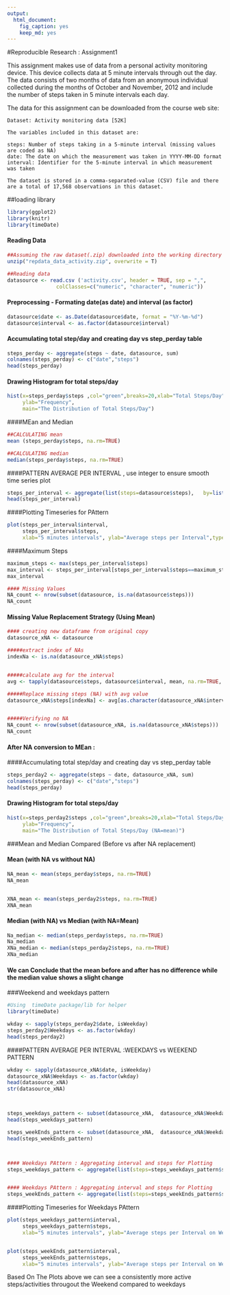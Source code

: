 ```yaml
---
output: 
  html_document: 
    fig_caption: yes
    keep_md: yes
---
```


#Reproducible Research : Assignment1 

This assignment makes use of data from a personal activity monitoring device. This device collects data at 5 minute intervals through out the day. The data consists of two months of data from an anonymous individual collected during the months of October and November, 2012 and include the number of steps taken in 5 minute intervals each day.

The data for this assignment can be downloaded from the course web site:

    Dataset: Activity monitoring data [52K]

    The variables included in this dataset are:

    steps: Number of steps taking in a 5-minute interval (missing values are coded as NA)
    date: The date on which the measurement was taken in YYYY-MM-DD format
    interval: Identifier for the 5-minute interval in which measurement was taken

    The dataset is stored in a comma-separated-value (CSV) file and there are a total of 17,568 observations in this dataset.

##loading library

```r

library(ggplot2)
library(knitr)
library(timeDate)
```


#### Reading Data

```r
##Assuming the raw dataset(.zip) downloaded into the working directory
unzip("repdata_data_activity.zip", overwrite = T)

##Reading data
datasource <- read.csv ('activity.csv', header = TRUE, sep = ",",
                colClasses=c("numeric", "character", "numeric"))
```


#### Preprocessing - Formating date(as date) and interval (as factor)

```r

datasource$date <- as.Date(datasource$date, format = "%Y-%m-%d")
datasource$interval <- as.factor(datasource$interval)
```

#### Accumulating total step/day and creating day vs step_perday table

```r
steps_perday <- aggregate(steps ~ date, datasource, sum)
colnames(steps_perday) <- c("date","steps")
head(steps_perday)
```


#### Drawing Histogram for total steps/day
```r

hist(x=steps_perday$steps ,col="green",breaks=20,xlab="Total Steps/Day",
     ylab="Frequency",
     main="The Distribution of Total Steps/Day")

```

####MEan and Median

```r
##CALCULATING mean
mean (steps_perday$steps, na.rm=TRUE)

##CALCULATING median
median(steps_perday$steps, na.rm=TRUE)
```

####PATTERN AVERAGE PER INTERVAL , use integer to ensure smooth time series plot
```r

steps_per_interval <- aggregate(list(steps=datasource$steps),   by=list(interval=as.integer(datasource$interval)), FUN=mean,na.rm=TRUE)
head(steps_per_interval)

```

####Plotting Timeseries for PAttern

```r
plot(steps_per_interval$interval, 
     steps_per_interval$steps,
     xlab="5 minutes intervals", ylab="Average steps per Interval",type="l")

```
####Maximum Steps
```r
maximum_steps <- max(steps_per_interval$steps)
max_interval <- steps_per_interval[steps_per_interval$steps==maximum_steps,]
max_interval
```

```r
#### Missing Values
NA_count <- nrow(subset(datasource, is.na(datasource$steps)))
NA_count

```

#### Missing Value Replacement Strategy (Using Mean)

```r
#### creating new dataframe from original copy
datasource_xNA <- datasource

#####extract index of NAs
indexNa <- is.na(datasource_xNA$steps)


#####calculate avg for the interval
avg <- tapply(datasource$steps, datasource$interval, mean, na.rm=TRUE, simplify=T)

#####Replace missing steps (NA) with avg value
datasource_xNA$steps[indexNa] <- avg[as.character(datasource_xNA$interval[indexNa])]


#####Verifying no NA
NA_count <- nrow(subset(datasource_xNA, is.na(datasource_xNA$steps)))
NA_count
```

#### After NA conversion to MEan :
####Accumulating total step/day and creating day vs step_perday table 

```r
steps_perday2 <- aggregate(steps ~ date, datasource_xNA, sum)
colnames(steps_perday) <- c("date","steps")
head(steps_perday)
```


#### Drawing Histogram for total steps/day
```r

hist(x=steps_perday2$steps ,col="green",breaks=20,xlab="Total Steps/Day",
     ylab="Frequency",
     main="The Distribution of Total Steps/Day (NA=mean)")

```


###Mean and Median Compared (Before vs after NA replacement)


#### Mean (with NA vs without NA) 
```r
NA_mean <- mean(steps_perday$steps, na.rm=TRUE)
NA_mean


XNA_mean <- mean(steps_perday2$steps, na.rm=TRUE)
XNA_mean
```

#### Median (with NA) vs Median (with NA=Mean)
```r
Na_median <- median(steps_perday$steps, na.rm=TRUE)
Na_median
XNa_median <- median(steps_perday2$steps, na.rm=TRUE)
XNa_median
```

#### We can Conclude that the mean before and after has no difference while the median value shows a slight change

###Weekend and weekdays pattern

```r
#Using  timeDate package/lib for helper
library(timeDate)

wkday <- sapply(steps_perday2$date, isWeekday)
steps_perday2$Weekdays <- as.factor(wkday)
head(steps_perday2)

```


####PATTERN AVERAGE PER INTERVAL :WEEKDAYS vs WEEKEND PATTERN
```r
wkday <- sapply(datasource_xNA$date, isWeekday)
datasource_xNA$Weekdays <- as.factor(wkday)
head(datasource_xNA)
str(datasource_xNA)



steps_weekdays_pattern <- subset(datasource_xNA,  datasource_xNA$Weekdays==TRUE) 
head(steps_weekdays_pattern)

steps_weekEnds_pattern <- subset(datasource_xNA,  datasource_xNA$Weekdays==FALSE)
head(steps_weekEnds_pattern)



#### Weekdays PAttern : Aggregating interval and steps for Plotting
steps_weekdays_pattern <- aggregate(list(steps=steps_weekdays_pattern$steps), by=list(interval=as.integer(steps_weekdays_pattern$interval)), FUN=mean,na.rm=TRUE)


#### Weekdays PAttern : Aggregating interval and steps for Plotting
steps_weekEnds_pattern <- aggregate(list(steps=steps_weekEnds_pattern$steps),   by=list(interval=as.integer(steps_weekEnds_pattern$interval)), FUN=mean,na.rm=TRUE)

```

####Plotting Timeseries for Weekdays PAttern

```r
plot(steps_weekdays_pattern$interval, 
     steps_weekdays_pattern$steps,
     xlab="5 minutes intervals", ylab="Average steps per Interval on Weekdays",type="l")


plot(steps_weekEnds_pattern$interval, 
     steps_weekEnds_pattern$steps,
     xlab="5 minutes intervals", ylab="Average steps per Interval on WeekEnds",type="l")
```

Based On The Plots above we can see a consistently more active steps/activities througout the Weekend compared to weekdays 